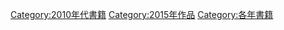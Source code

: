 [[Category:2010年代書籍|Category:2010年代書籍]]
[[Category:2015年作品|Category:2015年作品]]
[[Category:各年書籍|Category:各年書籍]]